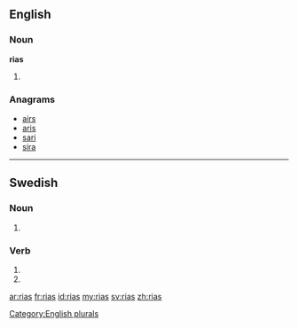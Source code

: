 ==English==

===Noun===
'''rias'''

# {{plural of|[[ria]]}}

===Anagrams===
* [[airs#English|airs]] 
* [[aris#English|aris]]
* [[sari#English|sari]]
* [[sira#English|sira]]

[[Category:English plurals]]


----

==Swedish==

===Noun===
{{infl|sv|noun form}}

# {{sv-noun-form-indef-gen|ria}}

===Verb===
{{infl|sv|verb form}}

# {{sv-verb-form-inf-pass|ria}}
# {{sv-verb-form-pre-pass|ria}}

[[ar:rias]]
[[fr:rias]]
[[id:rias]]
[[my:rias]]
[[sv:rias]]
[[zh:rias]]